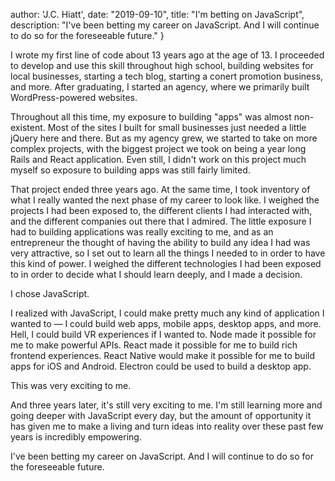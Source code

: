 
  author: 'J.C. Hiatt',
  date: "2019-09-10",
  title: "I'm betting on JavaScript",
  description: "I've been betting my career on JavaScript. And I will continue to do so for the foreseeable future."
}


I wrote my first line of code about 13 years ago at the age of 13. I proceeded to develop and use this skill throughout high school, building websites for local businesses, starting a tech blog, starting a conert promotion business, and more. After graduating, I started an agency, where we primarily built WordPress-powered websites.

Throughout all this time, my exposure to building "apps" was almost non-existent. Most of the sites I built for small businesses just needed a little jQuery here and there. But as my agency grew, we started to take on more complex projects, with the biggest project we took on being a year long Rails and React application. Even still, I didn't work on this project much myself so exposure to building apps was still fairly limited.

That project ended three years ago. At the same time, I took inventory of what I really wanted the next phase of my career to look like. I weighed the projects I had been exposed to, the different clients I had interacted with, and the different companies out there that I admired. The little exposure I had to building applications was really exciting to me, and as an entrepreneur the thought of having the ability to build any idea I had was very attractive, so I set out to learn all the things I needed to in order to have this kind of power. I weighed the different technologies I had been exposed to in order to decide what I should learn deeply, and I made a decision.

I chose JavaScript.

I realized with JavaScript, I could make pretty much any kind of application I wanted to — I could build web apps, mobile apps, desktop apps, and more. Hell, I could build VR experiences if I wanted to. Node made it possible for me to make powerful APIs. React made it possible for me to build rich frontend experiences. React Native would make it possible for me to build apps for iOS and Android. Electron could be used to build a desktop app.

This was very exciting to me.

And three years later, it's still very exciting to me. I'm still learning more and going deeper with JavaScript every day, but the amount of opportunity it has given me to make a living and turn ideas into reality over these past few years is incredibly empowering.

I've been betting my career on JavaScript. And I will continue to do so for the foreseeable future.
